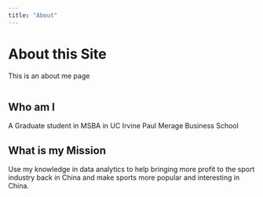 ```yaml
---
title: "About"
---
```


# About this Site

This is an about me page

```python

```

## Who am I

A Graduate student in MSBA in UC Irvine Paul Merage Business School

## What is my Mission

Use my knowledge in data analytics to help bringing more profit to the sport industry back in China and make sports more popular and interesting in China.





